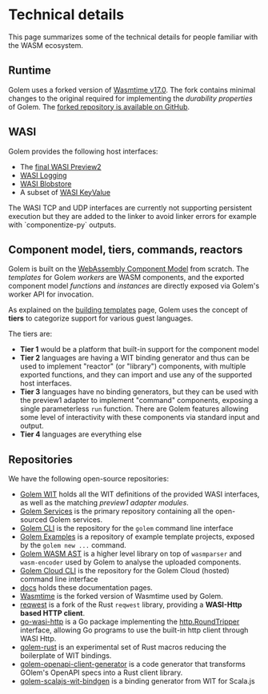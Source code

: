 
# Technical details

This page summarizes some of the technical details for people familiar with the WASM ecosystem.

## Runtime

Golem uses a forked version of [Wasmtime v17.0](https://wasmtime.dev/). The fork contains minimal changes to the original required for implementing the _durability properties_ of Golem. The [forked repository is available on GitHub](https://github.com/golemcloud/wasmtime/tree/golem-wasmtime-17).

## WASI

Golem provides the following host interfaces:

- The [final WASI Preview2](https://github.com/WebAssembly/WASI/blob/main/preview2/README.md)
- [WASI Logging](https://github.com/WebAssembly/wasi-logging/)
- [WASI Blobstore](https://github.com/WebAssembly/wasi-blobstore)
- A subset of [WASI KeyValue](https://github.com/WebAssembly/wasi-keyvalue)

<Callout type="info">
  The WASI TCP and UDP interfaces are currently not supporting persistent execution but they are
  added to the linker to avoid linker errors for example with `componentize-py` outputs.
</Callout>

## Component model, tiers, commands, reactors

Golem is built on the [WebAssembly Component Model](https://github.com/WebAssembly/component-model) from scratch. The _templates_ for Golem _workers_ are WASM components, and the exported component model _functions_ and _instances_ are directly exposed via Golem's worker API for invocation.

As explained on the [building templates](/docs/building-templates.md) page, Golem uses the concept of **tiers** to categorize support for various guest languages.

The tiers are:

- **Tier 1** would be a platform that built-in support for the component model
- **Tier 2** languages are having a WIT binding generator and thus can be used to implement "reactor" (or "library") components, with multiple exported functions, and they can import and use any of the supported host interfaces.
- **Tier 3** languages have no binding generators, but they can be used with the preview1 adapter to implement "command" components, exposing a single parameterless `run` function. There are Golem features allowing some level of interactivity with these components via standard input and output.
- **Tier 4** languages are everything else

## Repositories

We have the following open-source repositories:

- [Golem WIT](https://github.com/golemcloud/golem-wit) holds all the WIT definitions of the provided WASI interfaces, as well as the matching _preview1 adapter modules_.
- [Golem Services](https://github.com/golemcloud/golem-services) is the primary repository containing all the open-sourced Golem services.
- [Golem CLI](https://github.com/golemcloud/golem-cli) is the repository for the `golem` command line interface
- [Golem Examples](https://github.com/golemcloud/golem-examples) is a repository of example template projects, exposed by the `golem new ...` command.
- [Golem WASM AST](https://github.com/golemcloud/golem-wasm-ast) is a higher level library on top of `wasmparser` and `wasm-encoder` used by Golem to analyse the uploaded components.
- [Golem Cloud CLI](https://github.com/golemcloud/golem-cloud-cli) is the repository for the Golem Cloud (hosted) command line interface
- [docs](https://github.com/golemcloud/docs) holds these documentation pages.
- [Wasmtime](https://github.com/golemcloud/wasmtime) is the forked version of Wasmtime used by Golem.
- [reqwest](https://github.com/golemcloud/reqwest) is a fork of the Rust `reqwest` library, providing a **WASI-Http based HTTP client**.
- [go-wasi-http](https://github.com/golemcloud/go-wasi-http) is a Go package implementing the [http.RoundTripper](https://pkg.go.dev/net/http#RoundTripper) interface, allowing Go programs to use the built-in http client through WASI Http.
- [golem-rust](https://github.com/golemcloud/golem-rust) is an experimental set of Rust macros reducing the boilerplate of WIT bindings.
- [golem-openapi-client-generator](https://github.com/golemcloud/golem-openapi-client-generator) is a code generator that transforms GOlem's OpenAPI specs into a Rust client library.
- [golem-scalajs-wit-bindgen](https://github.com/golemcloud/golem-scalajs-wit-bindgen) is a binding generator from WIT for Scala.js
